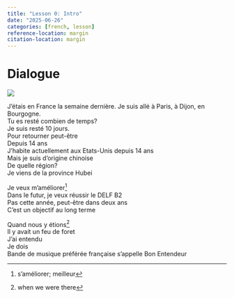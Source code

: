 ```yaml
---
title: "Lesson 0: Intro"
date: "2025-06-26"
categories: [french, lesson]
reference-location: margin
citation-location: margin
---
```



# Dialogue


:::{.column-margin}
![](fig1.jpg)
:::


J’étais en France la semaine dernière.
Je suis allé à Paris, à Dijon, en Bourgogne.<br>
Tu es resté combien de temps?<br>
Je suis resté 10 jours.<br>
Pour retourner peut-être <br>
Depuis 14 ans<br>
J’habite actuellement aux Etats-Unis depuis 14 ans<br>
Mais je suis d’origine chinoise<br>
De quelle région?<br>
Je viens de la province Hubei<br>

Je veux m’améliorer[^1] <br>
Dans le futur, je veux réussir le DELF B2<br>
Pas cette année, peut-être dans deux ans<br>
C’est un objectif au long terme<br>

Quand nous y étions[^2] <br>
Il y avait un feu de foret <br>
J’ai entendu<br>
Je dois<br>
Bande de musique préférée française s’appelle Bon Entendeur<br>

[^1]: s’améliorer; meilleur
[^2]: when we were there



